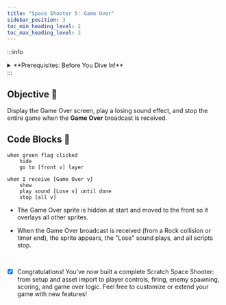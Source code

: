 ```yaml
---
title: "Space Shooter 5: Game Over"
sidebar_position: 3
toc_min_heading_level: 2
toc_max_heading_level: 3
---
```


:::info
<details style={{border:'none'}}>
    <summary>**Prerequisites: Before You Dive In!**</summary>

- You have completed **Setup** through **Space Shooter 4 – Rocks**.  
- Your **Game Over** sprite is imported and selected.  
- You know where to find the **Events**, **Looks**, and **Sound** blocks.  
</details>
:::

## Objective 🧐

Display the Game Over screen, play a losing sound effect, and stop the entire game when the **Game Over** broadcast is received.

## Code Blocks 🧱
```scratch
when green flag clicked
    hide
    go to [front v] layer

when I receive [Game Over v]
    show
    play sound [Lose v] until done
    stop [all v]
```
- The Game Over sprite is hidden at start and moved to the front so it overlays all other sprites.

- When the Game Over broadcast is received (from a Rock collision or timer end), the sprite appears, the "Lose" sound plays, and all scripts stop.

<br />

- [x] Congratulations! You’ve now built a complete Scratch Space Shooter: from setup and asset import to player controls, firing, enemy spawning, scoring, and game over logic. Feel free to customize or extend your game with new features!